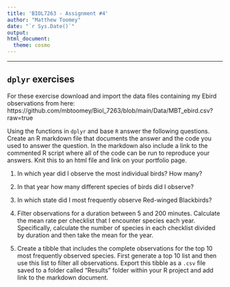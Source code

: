 ```yaml
---
title: 'BIOL7263 - Assignment #4'
author: "Matthew Toomey"
date: "`r Sys.Date()`"
output: 
html_document:
  theme: cosmo
---
```

___

## `dplyr` exercises

For these exercise download and import the data files containing my Ebird observations from here: https://github.com/mbtoomey/Biol_7263/blob/main/Data/MBT_ebird.csv?raw=true

Using the functions in `dplyr` and base `R` answer the following questions. Create an R markdown file that documents the answer and the code you used to answer the question. In the markdown also include a link to the commented R script where all of the code can be run to reproduce your answers. Knit this to an html file and link on your portfolio page. 

1. In which year did I observe the most individual birds? How many?

2. In that year how many different species of birds did I observe? 

3. In which state did I most frequently observe Red-winged Blackbirds? 

4. Filter observations for a duration between 5 and 200 minutes. Calculate the mean rate per checklist that I encounter species each year. Specifically, calculate the number of species in each checklist divided by duration and then take the mean for the year. 

5. Create a tibble that includes the complete observations for the top 10 most frequently observed species. First generate a top 10 list and then use this list to filter all observations. Export this tibble as a `.csv` file saved to a folder called "Results" folder within your R project and add link to the markdown document.


  
  
    


 